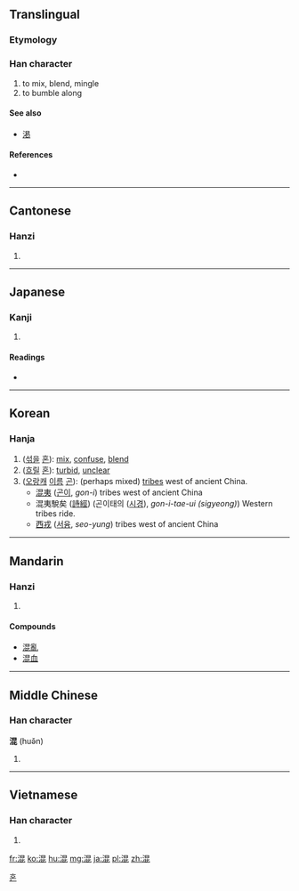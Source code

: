 ==Translingual==

===Etymology===
{{Han compound|ls=psc|水|昆|c1=s|c2=p|alt1=氵}}

===Han character===
{{Han char|rn=85|rad=水|as=08|sn=11|four=3611<sub>1</sub>|canj=水日心心 (EAPP)}}

# to mix, blend, mingle
# to bumble along

====See also====
* [[渇]] <!-- Graphically similar -->

====References====
* {{Han ref|kx=0632.140|dkj=17694|dj=1036.020|hdz=31648.090|uh=6DF7|ud=28151|bh=B256|bd=45654}}

----

==Cantonese==

===Hanzi===
{{yue-hanzi|jyut=|y=wan6}}

# {{defn|Cantonese|sort=水08}}

----

==Japanese==

===Kanji===
{{ja-kanji|grade=5|rs=水08}}

# {{defn|Japanese|sort=水08}}

====Readings====
* {{ja-readings|on=[[こん]] (kon)|kun=[[まぜる]] (mazeru), [[まじる]] (majiru), [[まざる]] (mazaru)}}

----

==Korean==

===Hanja===
{{ko-hanja|hangeul=[[혼]], [[곤]]|eumhun=|rv=hon, gon|mr=hon, kon|y=hon, kon}}

# ([[섞다|섞을]] [[혼]]): [[mix]], [[confuse]], [[blend]]
# ([[흐리다|흐릴]] [[혼]]): [[turbid]], [[unclear]]
# ([[오랑캐]] [[이름]] [[곤]]): (perhaps mixed) [[tribe]]s west of ancient China.
#* [[混夷]] ([[곤이]], ''gon-i'') tribes west of ancient China
#* 混夷駾矣 ([[詩經]]) (곤이태의 ([[시경]]), ''gon-i-tae-ui (sigyeong)'') Western tribes ride.
#* [[西戎]] ([[서융]], ''seo-yung'') tribes west of ancient China

[[Category:Hanja readings|혼]]

----

==Mandarin==

===Hanzi===
{{cmn-hanzi|pin=[[hún]] ([[hun2]])|wg=hun<sup>2</sup>}}

# {{defn|Mandarin|sort=水08}}

====Compounds====
* [[混亂]]
* [[混血]]

----

==Middle Chinese==

===Han character===
'''混''' (huə̌n)

# {{defn|Middle Chinese}}

----

==Vietnamese==

===Han character===
{{vi-hantu|[[hỗn]], [[hổn]], [[hộn]], [[xổn]], [[cổn]], [[hỏn]]|rs=水08}}

# {{defn|Vietnamese|sort=水08}}

[[fr:混]]
[[ko:混]]
[[hu:混]]
[[mg:混]]
[[ja:混]]
[[pl:混]]
[[zh:混]]